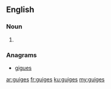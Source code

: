 ==English==

===Noun===
{{head|en}}

# {{plural of|guige}}

===Anagrams===
* [[gigues#English|gigues]]

[[ar:guiges]]
[[fr:guiges]]
[[ku:guiges]]
[[my:guiges]]